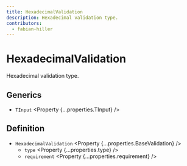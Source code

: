 ```yaml
---
title: HexadecimalValidation
description: Hexadecimal validation type.
contributors:
  - fabian-hiller
---
```



# HexadecimalValidation

Hexadecimal validation type.

## Generics

- `TInput` <Property {...properties.TInput} />

## Definition

- `HexadecimalValidation` <Property {...properties.BaseValidation} />
  - `type` <Property {...properties.type} />
  - `requirement` <Property {...properties.requirement} />
